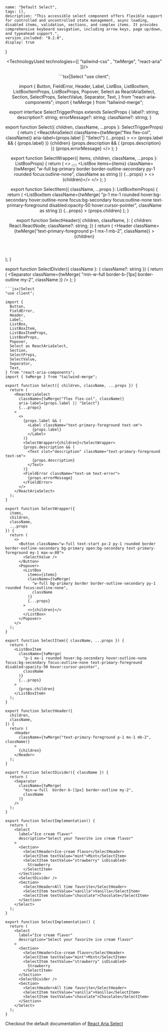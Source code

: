 
    name: "Default Select",
    tags: [],
    description: "This accessible select component offers flexible support for controlled and uncontrolled state management, async loading, disabled items, validation, sections, and complex items. It provides comprehensive keyboard navigation, including arrow keys, page up/down, and typeahead support.",
    version_included: "0.2.0",
    display: true
}

<Wrapper>

<ImportsWrapper>

</ImportsWrapper>

<Header />
<Preview> 

<Display>
<SelectImplementation />
</Display>

</Preview>

<Implementation>


<TechnologyUsed technologies={[ "tailwind-css" , "twMerge", "react-aria" ]}/>

<CodeBlock> 
```tsx|Select
"use client";

import {
  Button,
  FieldError,
  Header,
  Label,
  ListBox,
  ListBoxItem,
  ListBoxItemProps,
  ListBoxProps,
  Popover,
  Select as ReactAriaSelect,
  Section,
  SelectProps,
  SelectValue,
  Separator,
  Text,
} from "react-aria-components";
import { twMerge } from "tailwind-merge";

export interface SelectTriggerProps extends SelectProps<any> {
  label?: string;
  description?: string;
  errorMessage?: string;
  className?: string;
}

export function Select({ children, className, ...props }: SelectTriggerProps) {
  return (
    <ReactAriaSelect
      className={twMerge("flex flex-col", className)}
      aria-label={props.label || "Select"}
      {...props}
    >
      <>
        {props.label && (
          <Label className="text-primary-foreground text-sm">
            {props.label}
          </Label>
        )}
        <SelectWrapper>{children}</SelectWrapper>
        {props.description && (
          <Text slot="description" className="text-primary-foreground text-sm">
            {props.description}
          </Text>
        )}
        <FieldError className="text-sm text-error">
          {props.errorMessage}
        </FieldError>
      </>
    </ReactAriaSelect>
  );
}

export function SelectWrapper({
  items,
  children,
  className,
  ...props
}: ListBoxProps<any>) {
  return (
    <>
      <Button className="w-full text-start px-2 py-1 rounded border border-outline-secondary bg-primary open:bg-secondary text-primary-foreground my-1 max-w-80">
        <SelectValue />
      </Button>
      <Popover>
        <ListBox
          items={items}
          className={twMerge(
            "w-full bg-primary border border-outline-secondary py-1 rounded focus:outline-none",
            className as string
          )}
          {...props}
        >
          <>{children}</>
        </ListBox>
      </Popover>
    </>
  );
}

export function SelectItem({ className, ...props }: ListBoxItemProps) {
  return (
    <ListBoxItem
      className={twMerge(
        "p-1 mx-1 rounded hover:bg-secondary hover:outline-none focus:bg-secondary focus:outline-none text-primary-foreground disabled:opacity-50 hover:cursor-pointer",
        className as string
      )}
      {...props}
    >
      {props.children}
    </ListBoxItem>
  );
}

export function SelectHeader({
  children,
  className,
}: {
  children: React.ReactNode;
  className?: string;
}) {
  return (
    <Header
      className={twMerge("text-primary-foreground p-1 mx-1 mb-2", className)}
    >
      {children}
    </Header>
  );
}

export function SelectDivider({ className }: { className?: string }) {
  return (
    <Separator
      className={twMerge(
        "min-w-full  border-b-[1px] border-outline my-2",
        className
      )}
    />
  );
}
```
```jsx|Select
"use client";

import {
  Button,
  FieldError,
  Header,
  Label,
  ListBox,
  ListBoxItem,
  ListBoxItemProps,
  ListBoxProps,
  Popover,
  Select as ReactAriaSelect,
  Section,
  SelectProps,
  SelectValue,
  Separator,
  Text,
} from "react-aria-components";
import { twMerge } from "tailwind-merge";

export function Select({ children, className, ...props }) {
  return (
    <ReactAriaSelect
      className={twMerge("flex flex-col", className)}
      aria-label={props.label || "Select"}
      {...props}
    >
      <>
        {props.label && (
          <Label className="text-primary-foreground text-sm">
            {props.label}
          </Label>
        )}
        <SelectWrapper>{children}</SelectWrapper>
        {props.description && (
          <Text slot="description" className="text-primary-foreground text-sm">
            {props.description}
          </Text>
        )}
        <FieldError className="text-sm text-error">
          {props.errorMessage}
        </FieldError>
      </>
    </ReactAriaSelect>
  );
}

export function SelectWrapper({
  items,
  children,
  className,
  ...props
}) {
  return (
    <>
      <Button className="w-full text-start px-2 py-1 rounded border border-outline-secondary bg-primary open:bg-secondary text-primary-foreground my-1 max-w-80">
        <SelectValue />
      </Button>
      <Popover>
        <ListBox
          items={items}
          className={twMerge(
            "w-full bg-primary border border-outline-secondary py-1 rounded focus:outline-none",
            className
          )}
          {...props}
        >
          <>{children}</>
        </ListBox>
      </Popover>
    </>
  );
}

export function SelectItem({ className, ...props }) {
  return (
    <ListBoxItem
      className={twMerge(
        "p-1 mx-1 rounded hover:bg-secondary hover:outline-none focus:bg-secondary focus:outline-none text-primary-foreground disabled:opacity-50 hover:cursor-pointer",
        className
      )}
      {...props}
    >
      {props.children}
    </ListBoxItem>
  );
}

export function SelectHeader({
  children,
  className,
}) {
  return (
    <Header
      className={twMerge("text-primary-foreground p-1 mx-1 mb-2", className)}
    >
      {children}
    </Header>
  );
}

export function SelectDivider({ className }) {
  return (
    <Separator
      className={twMerge(
        "min-w-full  border-b-[1px] border-outline my-2",
        className
      )}
    />
  );
}
```
```tsx|Implementation
export function SelectImplementation() {
  return (
    <Select
      label="Ice cream flavor"
      description="Select your favorite ice cream flavor"
    >
      <Section>
        <SelectHeader>Ice-cream flavor</SelectHeader>
        <SelectItem textValue="mint">Mint</SelectItem>
        <SelectItem textValue="strawberry" isDisabled>
          Strawberry
        </SelectItem>
      </Section>
      <SelectDivider />
      <Section>
        <SelectHeader>All time favorite</SelectHeader>
        <SelectItem textValue="vanilla">Vanilla</SelectItem>
        <SelectItem textValue="chocolate">Chocolate</SelectItem>
      </Section>
    </Select>
  );
}
```
```jsx|Implementation
export function SelectImplementation() {
  return (
    <Select
      label="Ice cream flavor"
      description="Select your favorite ice cream flavor"
    >
      <Section>
        <SelectHeader>Ice-cream flavor</SelectHeader>
        <SelectItem textValue="mint">Mint</SelectItem>
        <SelectItem textValue="strawberry" isDisabled>
          Strawberry
        </SelectItem>
      </Section>
      <SelectDivider />
      <Section>
        <SelectHeader>All time favorite</SelectHeader>
        <SelectItem textValue="vanilla">Vanilla</SelectItem>
        <SelectItem textValue="chocolate">Chocolate</SelectItem>
      </Section>
    </Select>
  );
}
```
</CodeBlock>


Checkout the default documentation of [React Aria Select](https://react-spectrum.adobe.com/react-aria/Select.html)

</Implementation>
</Wrapper>
